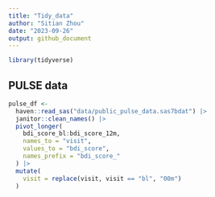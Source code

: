 ```yaml
---
title: "Tidy_data"
author: "Sitian Zhou"
date: "2023-09-26"
output: github_document
---
```


```r
library(tidyverse)
```

## PULSE data

```r
pulse_df <- 
  haven::read_sas("data/public_pulse_data.sas7bdat") |> 
  janitor::clean_names() |> 
  pivot_longer(
    bdi_score_bl:bdi_score_12m,
    names_to = "visit",
    values_to = "bdi_score",
    names_prefix = "bdi_score_"
  ) |> 
  mutate(
    visit = replace(visit, visit == "bl", "00m")
  )
```


```r

```






